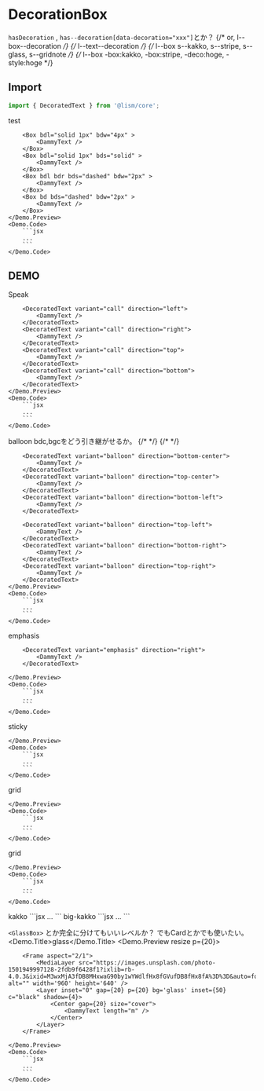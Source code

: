 


# DecorationBox

`hasDecoration` , `has--decoration[data-decoration="xxx"]`とか？
{/* or, l--box--decoration */}
{/* l--text--decoration */}
{/* l--box s--kakko, s--stripe, s--glass, s--gridnote */}
{/* l--box -box:kakko, -box:stripe, -deco:hoge, -style:hoge */}


## Import

```js
import { DecoratedText } from '@lism/core';
```

<Demo>
	<Demo.Title>test</Demo.Title>
	<Demo.Preview resize p={20}>
	
		<Box bdl="solid 1px" bdw="4px" >
			<DammyText />
		</Box>
		<Box bdl="solid 1px" bds="solid" >
			<DammyText />
		</Box>
		<Box bdl bdr bds="dashed" bdw="2px" >
			<DammyText />
		</Box>
		<Box bd bds="dashed" bdw="2px" >
			<DammyText />
		</Box>
	</Demo.Preview>
	<Demo.Code>
		```jsx
		...
		```
	</Demo.Code>
</Demo>

## DEMO

<Demo>
	<Demo.Title>Speak</Demo.Title>
	<Demo.Preview resize p={20}>
	
		<DecoratedText variant="call" direction="left">
			<DammyText />
		</DecoratedText>
		<DecoratedText variant="call" direction="right">
			<DammyText />
		</DecoratedText>
		<DecoratedText variant="call" direction="top">
			<DammyText />
		</DecoratedText>
		<DecoratedText variant="call" direction="bottom">
			<DammyText />
		</DecoratedText>
	</Demo.Preview>
	<Demo.Code>
		```jsx
		...
		```
	</Demo.Code>
</Demo>


<Demo>
	<Demo.Title>balloon bdc,bgcをどう引き継がせるか。</Demo.Title>
	<Demo.Preview resize p={20}>
		<DecoratedText variant="balloon" direction="left-center">
			<DammyText />
			<DammyText />
		</DecoratedText>
		{/* <DecoratedText variant="balloon" direction="left-top">
			<DammyText />
			<DammyText />
		</DecoratedText>
		<DecoratedText variant="balloon" direction="left-bottom">
			<DammyText />
			<DammyText />
		</DecoratedText> */}
		<DecoratedText variant="balloon" direction="right-center">
			<DammyText />
			<DammyText />
		</DecoratedText>
		{/* <DecoratedText variant="balloon" direction="right-top">
			<DammyText />
			<DammyText />
		</DecoratedText>
		<DecoratedText variant="balloon" direction="right-bottom">
			<DammyText />
			<DammyText />
		</DecoratedText> */}

		<DecoratedText variant="balloon" direction="bottom-center">
			<DammyText />
		</DecoratedText>
		<DecoratedText variant="balloon" direction="top-center">
			<DammyText />
		</DecoratedText>
		<DecoratedText variant="balloon" direction="bottom-left">
			<DammyText />
		</DecoratedText>

		<DecoratedText variant="balloon" direction="top-left">
			<DammyText />
		</DecoratedText>
		<DecoratedText variant="balloon" direction="bottom-right">
			<DammyText />
		</DecoratedText>
		<DecoratedText variant="balloon" direction="top-right">
			<DammyText />
		</DecoratedText>
	</Demo.Preview>
	<Demo.Code>
		```jsx
		...
		```
	</Demo.Code>
</Demo>


<Demo>
	<Demo.Title>emphasis</Demo.Title>
	<Demo.Preview resize p={20}>
		<DecoratedText variant="emphasis"  direction="left">
			<DammyText />
		</DecoratedText>

		<DecoratedText variant="emphasis" direction="right">
			<DammyText />
		</DecoratedText>
		
	</Demo.Preview>
	<Demo.Code>
		```jsx
		...
		```
	</Demo.Code>
</Demo>


<Demo>
	<Demo.Title>sticky</Demo.Title>
	<Demo.Preview resize p={20}>
		<DecoratedText variant="sticky">
			<DammyText />
		</DecoratedText>
		
	</Demo.Preview>
	<Demo.Code>
		```jsx
		...
		```
	</Demo.Code>
</Demo>

<Demo>
	<Demo.Title>grid</Demo.Title>
	<Demo.Preview resize p={20}>
		<DecoratedText variant="grid">
			<DammyText />
		</DecoratedText>
		
	</Demo.Preview>
	<Demo.Code>
		```jsx
		...
		```
	</Demo.Code>
</Demo>

<Demo>
	<Demo.Title>grid</Demo.Title>
	<Demo.Preview resize p={20}>
		<DecoratedText variant="stripe">
			<DammyText />
		</DecoratedText>
		
	</Demo.Preview>
	<Demo.Code>
		```jsx
		...
		```
	</Demo.Code>
</Demo>


<Demo>
	<Demo.Title>kakko</Demo.Title>
	<Demo.Preview resize p={20}>
		<DecoratedText variant="kakko" direction="lr">
			<DammyText />
		</DecoratedText>
		<DecoratedText variant="kakko" direction="tb">
			<DammyText />
		</DecoratedText>
	</Demo.Preview>
	<Demo.Code>
		```jsx
		...
		```
	</Demo.Code>
</Demo>


<Demo>
	<Demo.Title>big-kakko</Demo.Title>
	<Demo.Preview resize p={20}>
		<DecoratedText variant="big-kakko" direction="lr">
			<DammyText />
		</DecoratedText>
		<DecoratedText variant="big-kakko" direction="tb">
			<DammyText />
		</DecoratedText>
	</Demo.Preview>
	<Demo.Code>
		```jsx
		...
		```
	</Demo.Code>
</Demo>




`<GlassBox>` とか完全に分けてもいいレベルか？
でもCardとかでも使いたい。
<Demo>
	<Demo.Title>glass</Demo.Title>
	<Demo.Preview resize p={20}>
		<Frame aspect="2/1">
			<MediaLayer src="/img/demo-img.jpeg" alt="" width='960' height='640' />
			<FilterLayer brightness="1.1"/>
			<Layer inset="0" gap={20} p={20} bg='glass' inset={50} c="white" shadow={2}>
				<Center gap={20} size="cover">
					<DammyText length="m" />
				</Center>
			</Layer>
		</Frame>
		
		<Frame aspect="2/1">
			<MediaLayer src="https://images.unsplash.com/photo-1501949997128-2fdb9f6428f1?ixlib=rb-4.0.3&ixid=M3wxMjA3fDB8MHxwaG90by1wYWdlfHx8fGVufDB8fHx8fA%3D%3D&auto=format&fit=crop&w=2670&q=80" alt="" width='960' height='640' />
			<Layer inset="0" gap={20} p={20} bg='glass' inset={50} c="black" shadow={4}>
				<Center gap={20} size="cover">
					<DammyText length="m" />
				</Center>
			</Layer>
		</Frame>
		
	</Demo.Preview>
	<Demo.Code>
		```jsx
		...
		```
	</Demo.Code>
</Demo>
